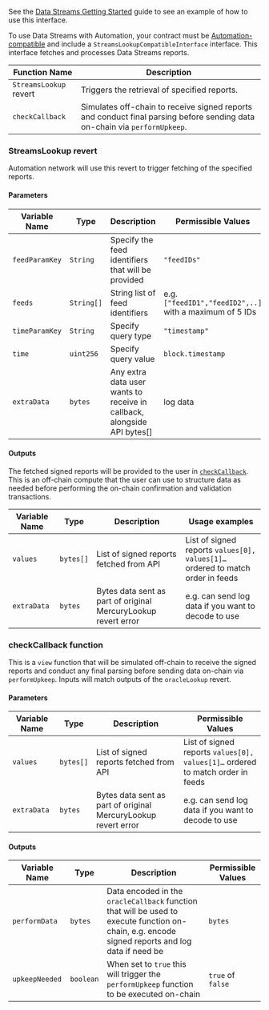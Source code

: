 See the [Data Streams Getting Started](/data-streams/getting-started) guide to see an example of how to use this interface.

To use Data Streams with Automation, your contract must be [Automation-compatible](/chainlink-automation/guides/compatible-contracts) and include a `StreamsLookupCompatibleInterface` interface. This interface fetches and processes Data Streams reports.

| Function Name          | Description                                                                                                               |
| ---------------------- | ------------------------------------------------------------------------------------------------------------------------- |
| `StreamsLookup` revert | Triggers the retrieval of specified reports.                                                                              |
| `checkCallback`        | Simulates off-chain to receive signed reports and conduct final parsing before sending data on-chain via `performUpkeep`. |

### StreamsLookup revert

Automation network will use this revert to trigger fetching of the specified reports.

#### Parameters

| Variable Name  | Type       | Description                                                             | Permissible Values                                      |
| -------------- | ---------- | ----------------------------------------------------------------------- | ------------------------------------------------------- |
| `feedParamKey` | `String`   | Specify the feed identifiers that will be provided                      | `"feedIDs"`                                             |
| `feeds`        | `String[]` | String list of feed identifiers                                         | e.g. `["feedID1","feedID2",..]` with a maximum of 5 IDs |
| `timeParamKey` | `String`   | Specify query type                                                      | `"timestamp"`                                           |
| `time`         | `uint256`  | Specify query value                                                     | `block.timestamp`                                       |
| `extraData`    | `bytes`    | Any extra data user wants to receive in callback, alongside API bytes[] | log data                                                |

#### Outputs

The fetched signed reports will be provided to the user in [`checkCallback`](#checkcallback-function). This is an off-chain compute that the user can use to structure data as needed before performing the on-chain confirmation and validation transactions.

| Variable Name | Type      | Description                                                    | Usage examples                                                                 |
| ------------- | --------- | -------------------------------------------------------------- | ------------------------------------------------------------------------------ |
| `values`      | `bytes[]` | List of signed reports fetched from API                        | List of signed reports `values[0], values[1]…` ordered to match order in feeds |
| `extraData`   | `bytes`   | Bytes data sent as part of original MercuryLookup revert error | e.g. can send log data if you want to decode to use                            |

### checkCallback function

This is a `view` function that will be simulated off-chain to receive the signed reports and conduct any final parsing before sending data on-chain via `performUpkeep`. Inputs will match outputs of the `oracleLookup` revert.

#### Parameters

| Variable Name | Type      | Description                                                    | Permissible Values                                                             |
| ------------- | --------- | -------------------------------------------------------------- | ------------------------------------------------------------------------------ |
| `values`      | `bytes[]` | List of signed reports fetched from API                        | List of signed reports `values[0], values[1]…` ordered to match order in feeds |
| `extraData`   | `bytes`   | Bytes data sent as part of original MercuryLookup revert error | e.g. can send log data if you want to decode to use                            |

#### Outputs

| Variable Name  | Type      | Description                                                                                                                                      | Permissible Values |
| -------------- | --------- | ------------------------------------------------------------------------------------------------------------------------------------------------ | ------------------ |
| `performData`  | `bytes`   | Data encoded in the `oracleCallback` function that will be used to execute function on-chain, e.g. encode signed reports and log data if need be | `bytes`            |
| `upkeepNeeded` | `boolean` | When set to `true` this will trigger the `performUpkeep` function to be executed on-chain                                                        | `true` of `false`  |
